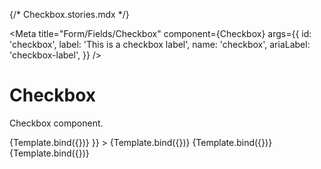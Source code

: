 {/* Checkbox.stories.mdx */}

<Meta
  title="Form/Fields/Checkbox"
  component={Checkbox}
  args={{
    id: 'checkbox',
    label: 'This is a checkbox label',
    name: 'checkbox',
    ariaLabel: 'checkbox-label',
  }}
/>


# Checkbox

Checkbox component.

<Canvas>
  <Story name="Default">{Template.bind({})}</Story>
</Canvas>

<Canvas>
  <Story 
    name="With icon"
    args={{
      icon: <Check />
    }}
  >
    {Template.bind({})}
  </Story>
</Canvas>

<Canvas>
  <Story
    name="Disabled"
    args={{
      isDisabled: true,
    }}
  >
    {Template.bind({})}
  </Story>
</Canvas>

<Canvas>
  <Story
    name="Error"
    args={{
      isError: true,
      errorMessage: 'This is an error message',
    }}
  >
    {Template.bind({})}
  </Story>
</Canvas>
